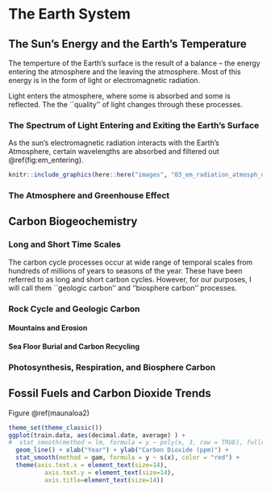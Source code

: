 # The Earth System

## The Sun's Energy and the Earth's Temperature

The temperture of the Earth's surface is the result of a balance -- the energy entering the atmosphere and the leaving the atmosphere. Most of this energy is in the form of light or electromagnetic radiation. 

Light enters the atmosphere, where some is absorbed and some is reflected. The the ``quality'' of light changes through these processes. 

### The Spectrum of Light Entering and Exiting the Earth's Surface

As the sun's electromagnetic radiation interacts with the Earth's Atmosphere, certain wavelengths are absorbed and filtered out \@ref(fig:em_entering).


```r
knitr::include_graphics(here::here("images", "03_em_radiation_atmosph_depth_stsci.jpg"))
```


### The Atmosphere and Greenhouse Effect



## Carbon Biogeochemistry

### Long and Short Time Scales

The carbon cycle processes occur at wide range of temporal scales from hundreds of millions of years to seasons of the year. These have been referred to as long and short carbon cycles. However, for our purposes, I will call them ``geologic carbon'' and ''biosphere carbon'' processes. 

### Rock Cycle and Geologic Carbon



#### Mountains and Erosion

#### Sea Floor Burial and Carbon Recycling

### Photosynthesis, Respiration, and Biosphere Carbon

## Fossil Fuels and Carbon Dioxide Trends {#id}

Figure \@ref(maunaloa2)
```r
theme_set(theme_classic())
ggplot(train.data, aes(decimal.date, average) ) + 
#  stat_smooth(method = lm, formula = y ~ poly(x, 3, raw = TRUE), fullrange=T) +
  geom_line() + xlab("Year") + ylab("Carbon Dioxide (ppm)") +
  stat_smooth(method = gam, formula = y ~ s(x), color = "red") +
  theme(axis.text.x = element_text(size=14),
          axis.text.y = element_text(size=14), 
          axis.title=element_text(size=14))

```




